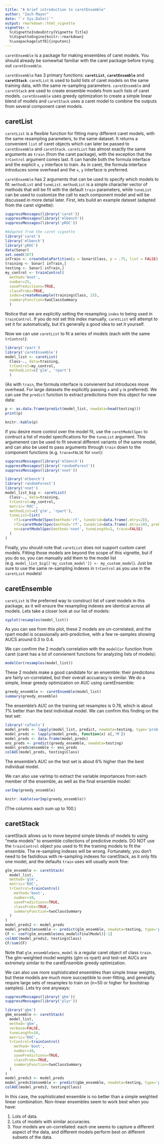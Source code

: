 ```yaml
---
title: "A brief introduction to caretEnsemble"
author: "Zach Mayer"
date: "`r Sys.Date()`"
output: rmarkdown::html_vignette
vignette: >
  %\VignetteIndexEntry{Vignette Title}
  %\VignetteEngine{knitr::rmarkdown}
  %\usepackage[utf8]{inputenc}
---
```


`caretEnsemble` is a package for making ensembles of caret models.  You should already be somewhat familiar with the caret package before trying out `caretEnsemble`.

`caretEnsemble` has 3 primary functions: **`caretList`**, **`caretEnsemble`** and **`caretStack`**. `caretList` is used to build lists of caret models on the same training data, with the same re-sampling parameters.  `caretEnsemble` and `caretStack` are used to create ensemble models from such lists of caret models.  `caretEnsemble` uses greedy optimization to create a simple linear blend of models and `caretStack` uses a caret model to combine the outputs from several component caret models.

## caretList

`caretList` is a flexible function for fitting many different caret models, with the same resampling parameters, to the same dataset.  It returns a convenient `list` of caret objects which can later be passed to `caretEnsemble` and `caretStack`.  `caretList` has almost exactly the same arguments as `train` (from the caret package), with the exception that the `trControl` argument comes last.  It can handle both the formula interface and the explicit `x`, `y` interface to train.  As in caret, the formula interface introduces some overhead and the `x`, `y` interface is preferred.

`caretEnsemble` has 2 arguments that can be used to specify which models to fit: `methodList` and `tuneList`.  `methodList` is a simple character vector of methods that will be fit with the default `train` parameters, while `tuneList` can be used to customize the call to each component model and will be discussed in more detail later.  First, lets build an example dataset (adapted from the caret vignette):
```r
suppressMessages(library('caret'))
suppressMessages(library('mlbench'))
suppressMessages(library('pROC'))
```
```r
#Adapted from the caret vignette
library('caret')
library('mlbench')
library('pROC')
data(Sonar)
set.seed(107)
inTrain <- createDataPartition(y = Sonar$Class, p = .75, list = FALSE)
training <- Sonar[ inTrain,]
testing <- Sonar[-inTrain,]
my_control <- trainControl(
  method='boot',
  number=25,
  savePredictions=TRUE,
  classProbs=TRUE,
  index=createResample(training$Class, 25),
  summaryFunction=twoClassSummary
  )
```
Notice that we are explicitly setting the resampling `index` to being used in `trainControl`.  If you do not set this index manually, `caretList` will attempt to set it for automatically, but it's generally a good idea to set it yourself.

Now we can use `caretList` to fit a series of models (each with the same `trControl`):
```r
library('rpart')
library('caretEnsemble')
model_list <- caretList(
  Class~., data=training,
  trControl=my_control,
  methodList=c('glm', 'rpart')
  )
```
(As with `train`, the formula interface is convienent but introduces move overhead.  For large datasets the explicitly passing `x` and `y` is preferred).
We can use the `predict` function to extract predicitons from this object for new data:
```r
p <- as.data.frame(predict(model_list, newdata=head(testing)))
print(p)
```
```r
knitr::kable(p)
```

If you desire more control over the model fit, use the `caretModelSpec` to contruct a list of model specifications for the `tuneList` argument. This argumenent can be used to fit several different variants of the same model, and can also be used to pass arguments through `train` down to the component functions (e.g. `trace=FALSE` for `nnet`):
```r
suppressMessages(library('mlbench'))
suppressMessages(library('randomForest'))
suppressMessages(library('nnet'))
```
```r
library('mlbench')
library('randomForest')
library('nnet')
model_list_big <- caretList(
  Class~., data=training,
  trControl=my_control,
  metric='ROC',
  methodList=c('glm', 'rpart'),
  tuneList=list(
    rf1=caretModelSpec(method='rf', tuneGrid=data.frame(.mtry=2)),
    rf2=caretModelSpec(method='rf', tuneGrid=data.frame(.mtry=10), preProcess='pca'),
    nn=caretModelSpec(method='nnet', tuneLength=2, trace=FALSE)
  )
)
```

Finally, you should note that `caretList` does not support custom caret models.  Fitting those models are beyond the scope of this vignette, but if you do so, you can manually add them to the model list (e.g. `model_list_big[['my_custom_model']] <- my_custom_model`).  Just be sure to use the same re-sampling indexes in `trControl` as you use in the `caretList` models!

## caretEnsemble
`caretList` is the preferred way to construct list of caret models in this package, as it will ensure the resampling indexes are identical across all models.  Lets take a closer look at our list of models:
```r
xyplot(resamples(model_list))
```
    
As you can see from this plot, these 2 models are un-correlated, and the rpart model is ocassionally anti-predictive, with a few re-samples showing AUCS around 0.3 to 0.4.

We can confirm the 2 model's correlation with the `modelCor` function from caret (caret has a lot of convienent functions for analyzing lists of models):
```r
modelCor(resamples(model_list))
```

These 2 models make a good candidate for an ensemble: their predicitons are fairly un-correlated, but their overall accuaracy is similar.  We do a simple, linear greedy optimization on AUC using caretEnsemble:
```r
greedy_ensemble <- caretEnsemble(model_list)
summary(greedy_ensemble)
```

The ensemble's AUC on the training set resamples is 0.76, which is about 7% better than the best individual model.  We can confirm this finding on the test set:
```r
library('caTools')
model_preds <- lapply(model_list, predict, newdata=testing, type='prob')
model_preds <- lapply(model_preds, function(x) x[,'M'])
model_preds <- data.frame(model_preds)
ens_preds <- predict(greedy_ensemble, newdata=testing)
model_preds$ensemble <- ens_preds
colAUC(model_preds, testing$Class)
```

The ensemble's AUC on the test set is about 6% higher than the best individual model.

We can also use varImp to extract the variable importances from each member of the ensemble, as well as the final ensemble model:
```r
varImp(greedy_ensemble)
```
```r
knitr::kable(varImp(greedy_ensemble))
```

(The columns each sum up to 100.)

## caretStack
caretStack allows us to move beyond simple blends of models to using "meta-models" to ensemble collections of predictive models. DO NOT use the `trainControl` object you used to fit the training models to fit the ensemble.  The re-sampling indexes will be wrong.  Fortunately, you don't need to be fastidious with re-sampling indexes for caretStack, as it only fits one model, and the defaults `train` uses will usually work fine:

```r
glm_ensemble <- caretStack(
  model_list, 
  method='glm',
  metric='ROC',
  trControl=trainControl(
    method='boot',
    number=10,
    savePredictions=TRUE,
    classProbs=TRUE,
    summaryFunction=twoClassSummary
  )
)
model_preds2 <- model_preds
model_preds2$ensemble <- predict(glm_ensemble, newdata=testing, type='prob')$M
CF <- coef(glm_ensemble$ens_model$finalModel)[-1]
colAUC(model_preds2, testing$Class)
CF/sum(CF)
```

Note that `glm_ensemble$ens_model` is a regular caret object of class `train`.  The glm-weighted model weights (glm vs rpart) and test-set AUCs are extremely similar to the caretEnsemble greedy optimization.

We can also use more sophisticated ensembles than simple linear weights, but these models are much more succeptible to over-fitting, and generally require large sets of resamples to train on (n=50 or higher for bootstrap samples).  Lets try one anyways:
```r
suppressMessages(library('gbm'))
suppressMessages(library('plyr'))
```
```r
library('gbm')
gbm_ensemble <- caretStack(
  model_list, 
  method='gbm',
  verbose=FALSE,
  tuneLength=10,
  metric='ROC',
  trControl=trainControl(
    method='boot',
    number=10,
    savePredictions=TRUE,
    classProbs=TRUE,
    summaryFunction=twoClassSummary
  )
)
model_preds3 <- model_preds
model_preds3$ensemble <- predict(gbm_ensemble, newdata=testing, type='prob')$M
colAUC(model_preds3, testing$Class)
```

In this case, the sophisticated ensemble is no better than a simple weighted linear combination.  Non-linear ensembles seem to work best when you have:

1. Lots of data.
2. Lots of models with similar accuracies.
3. Your models are un-correllated: each one seems to capture a different aspect of the data, and different models perform best on different subsets of the data.
